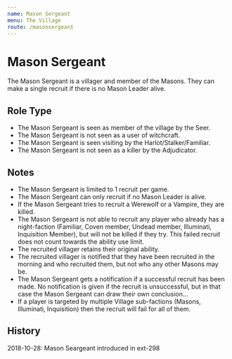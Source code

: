 ```yaml
---
name: Mason Sergeant
menu: The Village
route: /masonsergeant
---
```


# Mason Sergeant

The Mason Sergeant is a villager and member of the Masons. They can make
a single recruit if there is no Mason Leader alive.

## Role Type

  - The Mason Sergeant is seen as member of the village by the Seer.
  - The Mason Sergeant is not seen as a user of witchcraft.
  - The Mason Sergeant is seen visiting by the Harlot/Stalker/Familiar.
  - The Mason Sergeant is not seen as a killer by the Adjudicator.

## Notes

  - The Mason Sergeant is limited to 1 recruit per game.
  - The Mason Sergeant can only recruit if no Mason Leader is alive.
  - If the Mason Sergeant tries to recruit a Werewolf or a Vampire, they
    are killed.
  - The Mason Sergeant is not able to recruit any player who already has
    a night-faction (Familiar, Coven member, Undead member, Illuminati,
    Inquisition Member), but will not be killed if they try. This failed
    recruit does not count towards the ability use limit.
  - The recruited villager retains their original ability.
  - The recruited villager is notified that they have been recruited in
    the morning and who recruited them, but not who any other Masons may
    be.
  - The Mason Sergeant gets a notification if a successful recruit has
    been made. No notification is given if the recruit is unsuccessful,
    but in that case the Mason Sergeant can draw their own conclusion...
  - If a player is targeted by multiple Village sub-factions (Masons,
    Illuminati, Inquisition) then the recruit will fail for all of them.

## History

2018-10-28: Mason Seargeant introduced in ext-298

